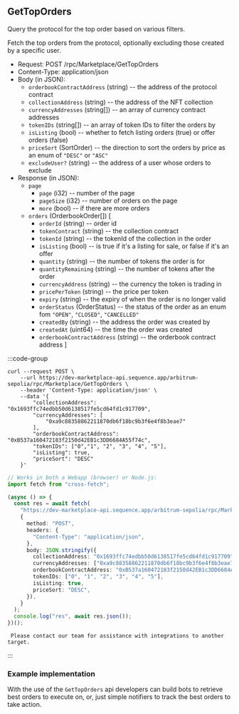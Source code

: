 
## GetTopOrders

Query the protocol for the top order based on various filters.

Fetch the top orders from the protocol, optionally excluding those created by a specific user.

- Request: POST /rpc/Marketplace/GetTopOrders
- Content-Type: application/json
- Body (in JSON):
  - `orderbookContractAddress` (string) -- the address of the protocol contract
  - `collectionAddress` (string) -- the address of the NFT collection
  - `currencyAddresses` (string[]) -- an array of currency contract addresses
  - `tokenIDs` (string[]) -- an array of token IDs to filter the orders by
  - `isListing` (bool) -- whether to fetch listing orders (true) or offer orders (false)
  - `priceSort` (SortOrder) -- the direction to sort the orders by price as an enum of `"DESC"` or `"ASC"`
  - `excludeUser?` (string) -- the address of a user whose orders to exclude
- Response (in JSON):
  - `page`
    - `page` (i32) -- number of the page
    - `pageSize` (i32) -- number of orders on the page
    - `more` (bool) -- if there are more orders
  - `orders` (OrderbookOrder[])
    [
    - `orderId` (string) -- order id
    - `tokenContract` (string) -- the collection contract
    - `tokenId` (string) -- the tokenId of the collection in the order
    - `isListing` (bool) -- is true if it's a listing for sale, or false if it's an offer
    - `quantity` (string) -- the number of tokens the order is for
    - `quantityRemaining` (string) -- the number of tokens after the order
    - `currencyAddress` (string) -- the currency the token is trading in
    - `pricePerToken` (string) -- the price per token
    - `expiry` (string) -- the expiry of when the order is no longer valid
    - `orderStatus` (OrderStatus) -- the status of the order as an enum fom `"OPEN"`, `"CLOSED"`, `"CANCELLED"`
    - `createdBy` (string) -- the address the order was created by
    - `createdAt` (uint64) -- the time the order was created
    - `orderbookContractAddress` (string) -- the orderbook contract address
      ]

:::code-group
 
```shell twoslash [curl] filename="curl"
curl --request POST \
    --url https://dev-marketplace-api.sequence.app/arbitrum-sepolia/rpc/Marketplace/GetTopOrders \
    --header 'Content-Type: application/json' \
    --data '{
        "collectionAddress": "0x1693ffc74edbb50d6138517fe5cd64fd1c917709",
        "currencyAddresses": [
            "0xa9c88358862211870db6f18bc9b3f6e4f8b3eae7"
        ],
        "orderbookContractAddress": "0xB537a160472183f2150d42EB1c3DD6684A55f74c",
        "tokenIDs": ["0","1", "2", "3", "4", "5"],
        "isListing": true,
        "priceSort": "DESC"
    }'
```

```ts twoslash [js]
// Works in both a Webapp (browser) or Node.js:
import fetch from "cross-fetch";

(async () => {
  const res = await fetch(
    "https://dev-marketplace-api.sequence.app/arbitrum-sepolia/rpc/Marketplace/GetTopOrders",
    {
      method: "POST",
      headers: {
        "Content-Type": "application/json",
      },
      body: JSON.stringify({
        collectionAddress: "0x1693ffc74edbb50d6138517fe5cd64fd1c917709",
        currencyAddresses: ["0xa9c88358862211870db6f18bc9b3f6e4f8b3eae7"],
        orderbookContractAddress: "0xB537a160472183f2150d42EB1c3DD6684A55f74c",
        tokenIDs: ["0", "1", "2", "3", "4", "5"],
        isListing: true,
        priceSort: "DESC",
      }),
    }
  );
  console.log("res", await res.json());
})();
```

```shell twoslash [support]
 Please contact our team for assistance with integrations to another target.
```
:::

### Example implementation

With the use of the `GetTopOrders` api developers can build bots to retrieve best orders to execute on, or, just simple notifiers to track the best orders to take action.
